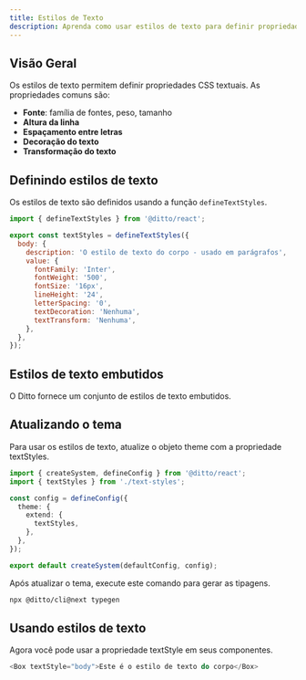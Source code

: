 ```yaml
---
title: Estilos de Texto
description: Aprenda como usar estilos de texto para definir propriedades relacionadas à tipografia.
---
```


## Visão Geral

Os estilos de texto permitem definir propriedades CSS textuais. As propriedades comuns são:

- **Fonte**: família de fontes, peso, tamanho
- **Altura da linha**
- **Espaçamento entre letras**
- **Decoração do texto**
- **Transformação do texto**

## Definindo estilos de texto

Os estilos de texto são definidos usando a função `defineTextStyles`.

```js filename="text-styles.ts"
import { defineTextStyles } from '@ditto/react';

export const textStyles = defineTextStyles({
  body: {
    description: 'O estilo de texto do corpo - usado em parágrafos',
    value: {
      fontFamily: 'Inter',
      fontWeight: '500',
      fontSize: '16px',
      lineHeight: '24',
      letterSpacing: '0',
      textDecoration: 'Nenhuma',
      textTransform: 'Nenhuma',
    },
  },
});
```

## Estilos de texto embutidos

O Ditto fornece um conjunto de estilos de texto embutidos.

<ExamplePreview name="tokens/text-styles" />

## Atualizando o tema

Para usar os estilos de texto, atualize o objeto theme com a propriedade textStyles.

```ts
import { createSystem, defineConfig } from '@ditto/react';
import { textStyles } from './text-styles';

const config = defineConfig({
  theme: {
    extend: {
      textStyles,
    },
  },
});

export default createSystem(defaultConfig, config);
```

Após atualizar o tema, execute este comando para gerar as tipagens.

```bash
npx @ditto/cli@next typegen
```

## Usando estilos de texto

Agora você pode usar a propriedade textStyle em seus componentes.

```ts
<Box textStyle="body">Este é o estilo de texto do corpo</Box>
```
